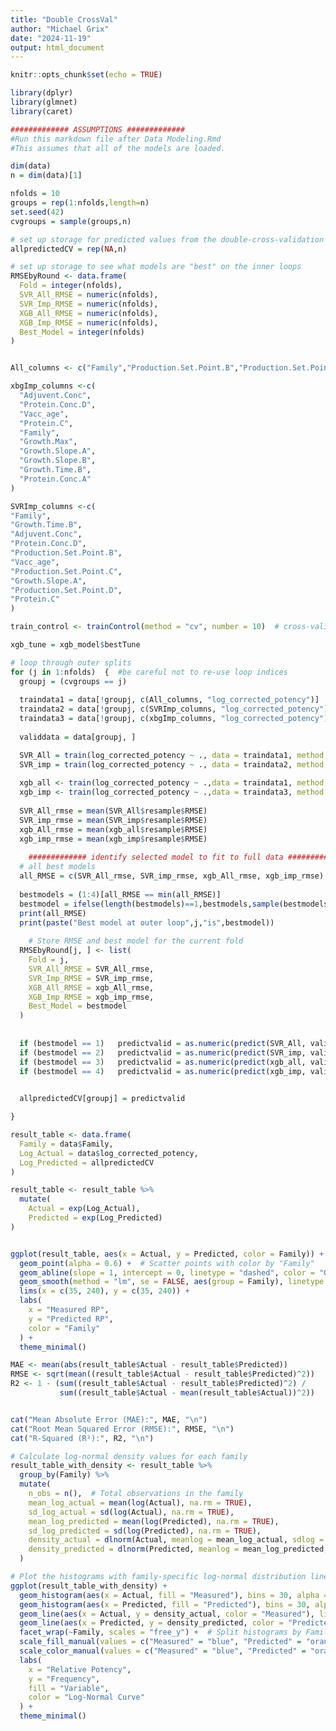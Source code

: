 ```yaml
---
title: "Double CrossVal"
author: "Michael Grix"
date: "2024-11-19"
output: html_document
---
```


```r
knitr::opts_chunk$set(echo = TRUE)
```

```r
library(dplyr)
library(glmnet)
library(caret)
```


```r
############# ASSUMPTIONS #############
#Run this markdown file after Data Modeling.Rmd
#This assumes that all of the models are loaded. 

dim(data)
n = dim(data)[1]

```


```r

nfolds = 10
groups = rep(1:nfolds,length=n)  
set.seed(42)
cvgroups = sample(groups,n)  

# set up storage for predicted values from the double-cross-validation
allpredictedCV = rep(NA,n)

# set up storage to see what models are "best" on the inner loops
RMSEbyRound <- data.frame(
  Fold = integer(nfolds),
  SVR_All_RMSE = numeric(nfolds),
  SVR_Imp_RMSE = numeric(nfolds),
  XGB_All_RMSE = numeric(nfolds),
  XGB_Imp_RMSE = numeric(nfolds),
  Best_Model = integer(nfolds)
)


All_columns <- c("Family","Production.Set.Point.B","Production.Set.Point.C","Production.Set.Point.D","Growth.Time.A","Growth.Slope.A","Growth.Slope.B","Growth.Max","Growth.Slope.C","Growth.Time.B","Protein.Conc.A","Protein.C","Protein.Conc.D","Adjuvent.Conc","Protein.Conc.B_KNNimputed","Protein.Conc.C_KNNimputed", "Vacc_age")

xbgImp_columns <-c(
  "Adjuvent.Conc",
  "Protein.Conc.D",
  "Vacc_age",
  "Protein.C",
  "Family",
  "Growth.Max",
  "Growth.Slope.A",
  "Growth.Slope.B",
  "Growth.Time.B",
  "Protein.Conc.A"
)

SVRImp_columns <-c(
"Family",
"Growth.Time.B",
"Adjuvent.Conc",
"Protein.Conc.D",
"Production.Set.Point.B",
"Vacc_age",
"Production.Set.Point.C",
"Growth.Slope.A",
"Production.Set.Point.D",
"Protein.C"
)

train_control <- trainControl(method = "cv", number = 10)  # cross-validation

xgb_tune = xgb_model$bestTune

# loop through outer splits
for (j in 1:nfolds)  {  #be careful not to re-use loop indices
  groupj = (cvgroups == j)
  
  traindata1 = data[!groupj, c(All_columns, "log_corrected_potency")]
  traindata2 = data[!groupj, c(SVRImp_columns, "log_corrected_potency")]
  traindata3 = data[!groupj, c(xbgImp_columns, "log_corrected_potency")]
  
  validdata = data[groupj, ]

  SVR_All = train(log_corrected_potency ~ ., data = traindata1, method = "svmRadial", trControl = train_control)
  SVR_imp = train(log_corrected_potency ~ ., data = traindata2, method = "svmRadial", trControl = train_control)
  
  xgb_all <- train(log_corrected_potency ~ .,data = traindata1, method = "xgbTree", trControl = train_control, tuneGrid = xgb_model$bestTune, verbosity = 0)
  xgb_imp <- train(log_corrected_potency ~ .,data = traindata3, method = "xgbTree", trControl = train_control, tuneGrid = xgb_model$bestTune, verbosity = 0)
  
  SVR_All_rmse = mean(SVR_All$resample$RMSE)
  SVR_imp_rmse = mean(SVR_imp$resample$RMSE)
  xgb_All_rmse = mean(xgb_all$resample$RMSE)
  xgb_imp_rmse = mean(xgb_imp$resample$RMSE)
  
    ############# identify selected model to fit to full data #############
  # all best models
  all_RMSE = c(SVR_All_rmse, SVR_imp_rmse, xgb_All_rmse, xgb_imp_rmse)
  
  bestmodels = (1:4)[all_RMSE == min(all_RMSE)]
  bestmodel = ifelse(length(bestmodels)==1,bestmodels,sample(bestmodels,1))
  print(all_RMSE)
  print(paste("Best model at outer loop",j,"is",bestmodel))
  
    # Store RMSE and best model for the current fold
  RMSEbyRound[j, ] <- list(
    Fold = j,
    SVR_All_RMSE = SVR_All_rmse,
    SVR_Imp_RMSE = SVR_imp_rmse,
    XGB_All_RMSE = xgb_All_rmse,
    XGB_Imp_RMSE = xgb_imp_rmse,
    Best_Model = bestmodel
  )
  
  
  if (bestmodel == 1)   predictvalid = as.numeric(predict(SVR_All, validdata))
  if (bestmodel == 2)   predictvalid = as.numeric(predict(SVR_imp, validdata))
  if (bestmodel == 3)   predictvalid = as.numeric(predict(xgb_all, validdata))
  if (bestmodel == 4)   predictvalid = as.numeric(predict(xgb_imp, validdata))

  
  allpredictedCV[groupj] = predictvalid

}

```


```r
result_table <- data.frame(
  Family = data$Family,
  Log_Actual = data$log_corrected_potency,
  Log_Predicted = allpredictedCV
)

result_table <- result_table %>%
  mutate(
    Actual = exp(Log_Actual),
    Predicted = exp(Log_Predicted)
)


ggplot(result_table, aes(x = Actual, y = Predicted, color = Family)) +
  geom_point(alpha = 0.6) +  # Scatter points with color by "Family"
  geom_abline(slope = 1, intercept = 0, linetype = "dashed", color = "Gray") +  # Line of identity
  geom_smooth(method = "lm", se = FALSE, aes(group = Family), linetype = "solid") +  # Linear fit lines by "Family"
  lims(x = c(35, 240), y = c(35, 240)) +
  labs(
    x = "Measured RP",
    y = "Predicted RP",
    color = "Family"
  ) +
  theme_minimal()

MAE <- mean(abs(result_table$Actual - result_table$Predicted))
RMSE <- sqrt(mean((result_table$Actual - result_table$Predicted)^2))
R2 <- 1 - (sum((result_table$Actual - result_table$Predicted)^2) /
           sum((result_table$Actual - mean(result_table$Actual))^2))


cat("Mean Absolute Error (MAE):", MAE, "\n")
cat("Root Mean Squared Error (RMSE):", RMSE, "\n")
cat("R-Squared (R²):", R2, "\n")

```

```r

# Calculate log-normal density values for each family
result_table_with_density <- result_table %>%
  group_by(Family) %>%
  mutate(
    n_obs = n(),  # Total observations in the family
    mean_log_actual = mean(log(Actual), na.rm = TRUE),
    sd_log_actual = sd(log(Actual), na.rm = TRUE),
    mean_log_predicted = mean(log(Predicted), na.rm = TRUE),
    sd_log_predicted = sd(log(Predicted), na.rm = TRUE),
    density_actual = dlnorm(Actual, meanlog = mean_log_actual, sdlog = sd_log_actual) * n_obs,
    density_predicted = dlnorm(Predicted, meanlog = mean_log_predicted, sdlog = sd_log_predicted) * n_obs
  )

# Plot the histograms with family-specific log-normal distribution lines
ggplot(result_table_with_density) +
  geom_histogram(aes(x = Actual, fill = "Measured"), bins = 30, alpha = 0.5, position = "identity") +
  geom_histogram(aes(x = Predicted, fill = "Predicted"), bins = 30, alpha = 0.5, position = "identity") +
  geom_line(aes(x = Actual, y = density_actual, color = "Measured"), linetype = "dashed") +
  geom_line(aes(x = Predicted, y = density_predicted, color = "Predicted"), linetype = "dashed") +
  facet_wrap(~Family, scales = "free_y") +  # Split histograms by Family
  scale_fill_manual(values = c("Measured" = "blue", "Predicted" = "orange")) +  # Custom colors for fill
  scale_color_manual(values = c("Measured" = "blue", "Predicted" = "orange")) +  # Custom colors for lines
  labs(
    x = "Relative Potency",
    y = "Frequency",
    fill = "Variable",
    color = "Log-Normal Curve"
  ) +
  theme_minimal()


```

